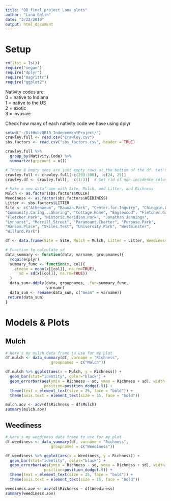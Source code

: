 ```yaml
---
title: "QB_final_project_Lana_plots"
author: "Lana Bolin"
date: "2/22/2019"
output: html_document
---
```


# Setup

```r
rm(list = ls())
require("vegan")
require("dplyr")
require("magrittr")
require("ggplot2")
```

Nativity codes are:   
0 = native to Indiana  
1 = native to the US  
2 = exotic  
3 = invasive  

Check how many of each nativity code we have using dplyr
```r
setwd("~/GitHub/QB19_IndependentProject/")
crawley.full <- read.csv("Crawley.csv")
sbs.factors <- read.csv("sbs_factors.csv", header = TRUE)

crawley.full %>%
  group_by(Nativity.Code) %>%
  summarize(grpcount = n())

# Those 8 empty ones are just empty rows at the bottom of the df. Let's get rid of those, as well as the two empty columns at the end
crawley.full <- crawley.full[-c(293:300), -c(24, 25)]
crawley.df <- crawley.full[, -c(1:3)]  # Get rid of non-incidence columns

# Make a new dataframe with Site, Mulch, and Litter, and Richness
Mulch <- as.factor(sbs.factors$MULCH)
Weediness <- as.factor(sbs.factors$WEEDINESS)
Litter <- sbs.factors$LITTER
Site <- c("Athenaeum", "Bauman.Park", "Center.for.Inquiry", "Chinqpin.Oak.Park", 
"Community.Caring...Sharing", "Cottage.Home", "Englewood", "Fletcher.Gateway", 
"Fletcher.Park", "Historic.Meridian.Park", "Jonathan.Jennings", 
"Lynhurst", "Merrill.Street", "Paramount.Charter", "Purpose.Park", 
"Ransom.Place", "Skiles.Test", "University.Park", "Westminster", 
"Willard.Park")

df <- data.frame(Site = Site, Mulch = Mulch, Litter = Litter, Weediness = Weediness, Richness = colSums(crawley.df))

# Function to calculate sd
data_summary <- function(data, varname, groupnames){
  require(plyr)
  summary_func <- function(x, col){
    c(mean = mean(x[[col]], na.rm=TRUE),
      sd = sd(x[[col]], na.rm=TRUE))
  }
  data_sum<-ddply(data, groupnames, .fun=summary_func,
                  varname)
  data_sum <- rename(data_sum, c("mean" = varname))
 return(data_sum)
}


```


# Models & Plots

## Mulch
```r
# Here's my mulch data frame to use for my plot
df.mulch <- data_summary(df, varname = "Richness", 
                    groupnames = c("Mulch"))

df.mulch %>% ggplot(aes(x = Mulch, y = Richness)) + 
  geom_bar(stat="identity", color="black") +
  geom_errorbar(aes(ymin = Richness - sd, ymax = Richness + sd), width = .2,
                 position=position_dodge(.9)) +
  theme(text = element_text(size = 25, face = "bold")) +
  theme(axis.text = element_text(size = 15, face = "bold"))

mulch.aov <- aov(df$Richness ~ df$Mulch)
summary(mulch.aov)

```


## Weediness
```r
# Here's my weediness data frame to use for my plot
df.weediness <- data_summary(df, varname = "Richness", 
                    groupnames = c("Weediness"))

df.weediness %>% ggplot(aes(x = Weediness, y = Richness)) + 
  geom_bar(stat="identity", color="black") +
  geom_errorbar(aes(ymin = Richness - sd, ymax = Richness + sd), width = .2,
                 position=position_dodge(.9)) +
  theme(text = element_text(size = 25, face = "bold")) +
  theme(axis.text = element_text(size = 15, face = "bold"))

weediness.aov <- aov(df$Richness ~ df$Weediness)
summary(weediness.aov)
```


```r

```

